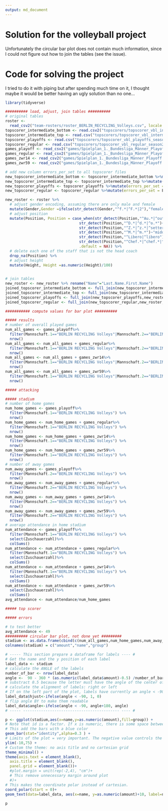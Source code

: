 ```yaml
---
output: md_document
---
```


# Solution for the volleyball project

Unfortunately the circular bar plot does not contain much information, since I could not figure out how to join the tables (see the issue).

# Code for solving the project

I tried to do it with piping but after spending much time on it, I thought maybe it would be better having an ugly solution than no one... 

```r
library(tidyverse)

########## load, adjust, join tables ##########
# original tables
roster <-
  read_csv2("team-rosters/roster_BERLIN_RECYCLING_Volleys.csv", locale = locale(encoding = "cp852"))
topscorer_intermediate_bottom <- read.csv2("topscorers/topscorer_vbl_intermediate_season2223_bottom_teams.txt", sep = "\t",encoding="UTF-8")
topscorer_intermediate_top <- read.csv("topscorers/topscorer_vbl_intermediate_season2223_top_teams.txt", sep = "\t",encoding="UTF-8")
topscorer_playoffs <- read.csv("topscorers/topscorer_vbl_playoffs_season2223_allteams.txt", sep = "\t",encoding="UTF-8")
topscorer_regular <- read.csv("topscorers/topscorer_vbl_regular_season2223_allteams.txt", sep = "\t",encoding="UTF-8")
games_playoff <- read_csv2("games/Spielplan_1._Bundesliga_Männer_Playoff.csv",locale = locale(encoding = "cp852"))
games_regular <- read_csv2("games/Spielplan_1._Bundesliga_Männer_Playoff.csv",locale = locale(encoding = "cp852"))
games_zwr14 <- read_csv2("games/Spielplan_1._Bundesliga_Männer_Playoff.csv", locale = locale(encoding = "cp852"))
games_zwr59 <- read_csv2("games/Spielplan_1._Bundesliga_Männer_Playoff.csv",locale = locale(encoding = "cp852"))

# add new column errors_per_set to all topscorer files
new_topscorer_intermediate_bottom <- topscorer_intermediate_bottom %>%mutate(errors_per_set = Errors.overall / Sets.played)
new_topscorer_intermediate_top <- topscorer_intermediate_top %>%mutate(errors_per_set = Errors.overall / Sets.played)
new_topscorer_playoffs <- topscorer_playoffs %>%mutate(errors_per_set = Errors.overall / Sets.played)
new_topscorer_regular <- topscorer_regular %>%mutate(errors_per_set = Errors.overall / Sets.played)

new_roster <- roster %>% 
  # adjust gender encoding, assuming there are only male and female
  mutate(Gender,Gender =ifelse(str_detect(Gender,"^f.*|^F.*|2"),"female","male")) %>% 
  # adjust position
  mutate(Position, Position = case_when(str_detect(Position,"^Au.*|^outside.*")~"outside hitter",
                                 str_detect(Position,"^D.*|^d.*|^o.*")~"opposite hitter",
                                 str_detect(Position,"^Z.*|^z.*|^setter")~"setter",
                                 str_detect(Position,"^M.*|^m.*")~"middle blocker",
                                 str_detect(Position,"^Libero|^libero")~"libero",
                                 str_detect(Position,"^Chef.*|^chef.*|^head.*")~"head coach",
                                 .default = NA)) %>% 
  # delete each one of the staff that is not the head coach
  drop_na(Position) %>% 
  # adjust height
  mutate(Height, Height =as.numeric(Height)/100)
  

# join tables 
new_roster <- new_roster %>% rename("Name"="Last.Name.First.Name")
joined_topscorer_intermediate_bottom <- full_join(new_topscorer_intermediate_bottom,new_roster,"Name")
joined_topscorer_intermediate_top <- full_join(new_topscorer_intermediate_top,new_roster,"Name")
joined_topscorer_playoffs <- full_join(new_topscorer_playoffs,new_roster,"Name")
joined_topscorer_regular <- full_join(new_topscorer_regular,new_roster,"Name")

########### compute values for bar plot ##########

##### results 
# number of overall played games
num_all_games <- games_playoff%>%
  filter(Mannschaft.1=="BERLIN RECYCLING Volleys"|Mannschaft.2=="BERLIN RECYCLING Volleys") %>%
  nrow()
num_all_games <- num_all_games + games_regular%>%
  filter(Mannschaft.1=="BERLIN RECYCLING Volleys"|Mannschaft.2=="BERLIN RECYCLING Volleys") %>%
  nrow()
num_all_games <- num_all_games + games_zwr14%>%
  filter(Mannschaft.1=="BERLIN RECYCLING Volleys"|Mannschaft.2=="BERLIN RECYCLING Volleys") %>%
  nrow()
num_all_games <- num_all_games + games_zwr59%>%
  filter(Mannschaft.1=="BERLIN RECYCLING Volleys"|Mannschaft.2=="BERLIN RECYCLING Volleys") %>%
  nrow()

##### attacking

##### stadium
# number of home games
num_home_games <- games_playoff%>%
  filter(Mannschaft.1=="BERLIN RECYCLING Volleys") %>%
  nrow()
num_home_games <- num_home_games + games_regular%>%
  filter(Mannschaft.1=="BERLIN RECYCLING Volleys") %>%
  nrow()
num_home_games <- num_home_games + games_zwr14%>%
  filter(Mannschaft.1=="BERLIN RECYCLING Volleys") %>%
  nrow()
num_home_games <- num_home_games + games_zwr59%>%
  filter(Mannschaft.1=="BERLIN RECYCLING Volleys") %>%
  nrow()
# number of away games
num_away_games <- games_playoff%>%
  filter(Mannschaft.2=="BERLIN RECYCLING Volleys") %>%
  nrow()
num_away_games <- num_away_games + games_regular%>%
  filter(Mannschaft.2=="BERLIN RECYCLING Volleys") %>%
  nrow()
num_away_games <- num_away_games + games_zwr14%>%
  filter(Mannschaft.2=="BERLIN RECYCLING Volleys") %>%
  nrow()
num_away_games <- num_away_games + games_zwr59%>%
  filter(Mannschaft.2=="BERLIN RECYCLING Volleys") %>%
  nrow()
# average attendance in home stadium
num_attendance <- games_playoff%>%
  filter(Mannschaft.1=="BERLIN RECYCLING Volleys") %>%
  select(Zuschauerzahl)%>%
  colSums()
num_attendance <- num_attendance + games_regular%>%
  filter(Mannschaft.1=="BERLIN RECYCLING Volleys") %>%
  select(Zuschauerzahl)%>%
  colSums()
num_attendance <- num_attendance + games_zwr14%>%
  filter(Mannschaft.1=="BERLIN RECYCLING Volleys") %>%
  select(Zuschauerzahl)%>%
  colSums()
num_attendance <- num_attendance + games_zwr59%>%
  select(Zuschauerzahl)%>%
  colSums()
avg_attendance <- num_attendance/num_home_games

##### top scorer

##### errors

# to test better
avg_attendance <- 49
########## circular bar plot, not done yet #########
stadium <- as.data.frame(cbind(c(num_all_games,num_home_games,num_away_games,avg_attendance),c("all games","home games", "away games", "avg attendance"),c("results","stadium","stadium","stadium")))
colnames(stadium) = c("amount","name","group")

# ----- This section prepare a dataframe for labels ---- #
# Get the name and the y position of each label
label_data <- stadium
# calculate the ANGLE of the labels
number_of_bar <- nrow(label_data)
angle <-  90 - 360 * (as.numeric(label_data$amount)-0.5) /number_of_bar     
# substract 0.5 because the letter must have the angle of the center of the bars. Not extreme right(1) or extreme left (0)
# calculate the alignment of labels: right or left
# If on the left part of the plot, labels have currently an angle < -90
label_data$hjust<-ifelse(angle < -90, 1, 0)
# flip angle BY to make them readable
label_data$angle<-ifelse(angle < -90, angle+180, angle)
# ----- ------------------------------------------- ---- #

p <- ggplot(stadium,aes(x=name,y=as.numeric(amount),fill=group)) +  
# Note that id is a factor. If x is numeric, there is some space between the first bar
# This add the bars with a blue color
geom_bar(stat="identity",alpha=0.3 ) +
# Limits of the plot = very important. The negative value controls the size of the inner circle, the positive one is useful to add size over each bar
ylim(-10,75) +
# Custom the theme: no axis title and no cartesian grid
theme_minimal() +
theme(axis.text = element_blank(),
  axis.title = element_blank(),
  panel.grid = element_blank())+
  #plot.margin = unit(rep(-2,4), "cm")+     
  # This remove unnecessary margin around plot
  #)+
# This makes the coordinate polar instead of cartesian.
coord_polar(start = 0)+
geom_text(data=label_data, aes(x=name, y=as.numeric(amount)+10, label=name, hjust=hjust), color="black", fontface="bold",alpha=0.6, size=2.5, angle= label_data$angle, inherit.aes = FALSE ) 
 
p

```
